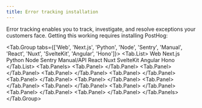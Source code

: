 ```yaml
---
title: Error tracking installation
---
```




Error tracking enables you to track, investigate, and resolve exceptions your customers face. Getting this working requires installing PostHog:

<!-- prettier-ignore -->
<Tab.Group tabs={['Web', 'Next.js', 'Python', 'Node', 'Sentry', 'Manual', 'React', 'Nuxt', 'SvelteKit', 'Angular', 'Hono']}>
    <Tab.List>
      <Tab>Web</Tab>
      <Tab>Next.js</Tab>
      <Tab>Python</Tab>
      <Tab>Node</Tab>
      <Tab>Sentry</Tab>
      <Tab>Manual/API</Tab>
      <Tab>React</Tab>
      <Tab>Nuxt</Tab>
      <Tab>SvelteKit</Tab>
      <Tab>Angular</Tab>
      <Tab>Hono</Tab>
    </Tab.List>
    <Tab.Panels>
        <Tab.Panel>
          <WebInstall />
          <JSWebErrorTracking />
          <UploadSourceMaps />
          <UploadSourceMapsSteps />
        </Tab.Panel>
        <Tab.Panel>
          <NextJSErrorTracking />
        </Tab.Panel>
        <Tab.Panel>
          <PythonInstall />
          <PythonErrorTracking />
        </Tab.Panel>
        <Tab.Panel>
          <NodeInstall />
          <NodeErrorTracking />
          <UploadSourceMaps />
          <UploadSourceMapsSteps />
        </Tab.Panel>
        <Tab.Panel>
          <SentryInstall />
        </Tab.Panel>
        <Tab.Panel>
          <ManualErrorTracking />
        </Tab.Panel>
        <Tab.Panel>
          <ReactErrorTracking />
        </Tab.Panel>
        <Tab.Panel>
          <NuxtErrorTracking />
        </Tab.Panel>
        <Tab.Panel>
          <SvelteErrorTracking />
        </Tab.Panel>
        <Tab.Panel>
          <AngularInstall />
          <AngularErrorTracking />
          <UploadSourceMaps />
          <UploadSourceMapsSteps />
        </Tab.Panel>
        <Tab.Panel>
          <HonoErrorTracking />
        </Tab.Panel>
    </Tab.Panels>
</Tab.Group>
